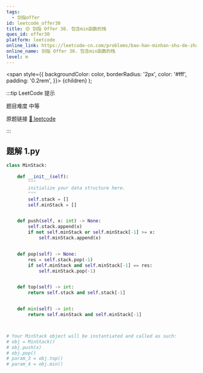 ```yaml
---
tags:
  - 剑指offer
id: leetcode_offer30
title: 🟡 剑指 Offer 30. 包含min函数的栈
ques_id: offer30
platform: leetcode
online_link: https://leetcode-cn.com/problems/bao-han-minhan-shu-de-zhan-lcof/
online_name: 剑指 Offer 30. 包含min函数的栈
level: m
---
```


  <span
    style={{
      backgroundColor: color,
      borderRadius: '2px',
      color: '#fff',
      padding: '0.2rem',
    }}>
    {children}
  </span>
);

:::tip LeetCode 提示

题目难度 <Highlight color="#ffc01e">中等</Highlight>

原题链接 [🔗 leetcode](https://leetcode-cn.com/problems/bao-han-minhan-shu-de-zhan-lcof/)

:::



## 题解 1.py

```py
class MinStack:
  
    def __init__(self):
        """
        initialize your data structure here.
        """
        self.stack = []
        self.minStack = []


    def push(self, x: int) -> None:
        self.stack.append(x)
        if not self.minStack or self.minStack[-1] >= x:
            self.minStack.append(x)


    def pop(self) -> None:
        res = self.stack.pop(-1)
        if self.minStack and self.minStack[-1] == res:
            self.minStack.pop(-1)


    def top(self) -> int:
        return self.stack and self.stack[-1]


    def min(self) -> int:
        return self.minStack and self.minStack[-1]



# Your MinStack object will be instantiated and called as such:
# obj = MinStack()
# obj.push(x)
# obj.pop()
# param_3 = obj.top()
# param_4 = obj.min()
```


